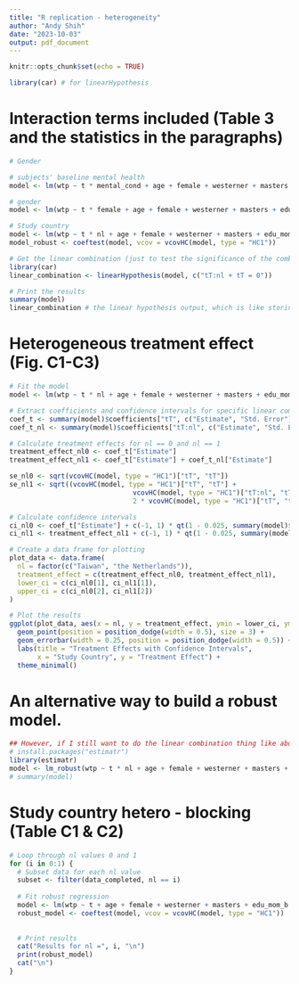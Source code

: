 ```yaml
---
title: "R replication - heterogeneity"
author: "Andy Shih"
date: "2023-10-03"
output: pdf_document
---
```


```r
knitr::opts_chunk$set(echo = TRUE)
```

```r
library(car) # for linearHypothesis
```

# Interaction terms included (Table 3 and the statistics in the paragraphs)
```r
# Gender

# subjects' baseline mental health
model <- lm(wtp ~ t * mental_cond + age + female + westerner + masters + edu_mom_b + edu_dad_b + fin_stress + phq, data = data_completed)

# gender
model <- lm(wtp ~ t * female + age + female + westerner + masters + edu_mom_b + edu_dad_b + fin_stress + phq, data = data_completed)

# Study country
model <- lm(wtp ~ t * nl + age + female + westerner + masters + edu_mom_b + edu_dad_b + fin_stress + phq, data = data_completed)
model_robust <- coeftest(model, vcov = vcovHC(model, type = "HC1"))

# Get the linear combination (just to test the significance of the combination of coefficients)
library(car)
linear_combination <- linearHypothesis(model, c("tT:nl + tT = 0"))

# Print the results
summary(model)
linear_combination # the linear hypothesis output, which is like storing the regression output to an object
```

# Heterogeneous treatment effect (Fig. C1-C3)
```r
# Fit the model
model <- lm(wtp ~ t * nl + age + female + westerner + masters + edu_mom_b + edu_dad_b + fin_stress + phq, data = data_completed)

# Extract coefficients and confidence intervals for specific linear combinations
coef_t <- summary(model)$coefficients["tT", c("Estimate", "Std. Error")]
coef_t_nl <- summary(model)$coefficients["tT:nl", c("Estimate", "Std. Error")]

# Calculate treatment effects for nl == 0 and nl == 1
treatment_effect_nl0 <- coef_t["Estimate"]
treatment_effect_nl1 <- coef_t["Estimate"] + coef_t_nl["Estimate"]

se_nl0 <- sqrt(vcovHC(model, type = "HC1")["tT", "tT"])
se_nl1 <- sqrt((vcovHC(model, type = "HC1")["tT", "tT"] +
                               vcovHC(model, type = "HC1")["tT:nl", "tT:nl"] +
                               2 * vcovHC(model, type = "HC1")["tT", "tT:nl"]))

# Calculate confidence intervals
ci_nl0 <- coef_t["Estimate"] + c(-1, 1) * qt(1 - 0.025, summary(model)$df[2]) * se_nl0
ci_nl1 <- treatment_effect_nl1 + c(-1, 1) * qt(1 - 0.025, summary(model)$df[2]) * se_nl1

# Create a data frame for plotting
plot_data <- data.frame(
  nl = factor(c("Taiwan", "the Netherlands")),
  treatment_effect = c(treatment_effect_nl0, treatment_effect_nl1),
  lower_ci = c(ci_nl0[1], ci_nl1[1]),
  upper_ci = c(ci_nl0[2], ci_nl1[2])
)

# Plot the results
ggplot(plot_data, aes(x = nl, y = treatment_effect, ymin = lower_ci, ymax = upper_ci)) +
  geom_point(position = position_dodge(width = 0.5), size = 3) +
  geom_errorbar(width = 0.25, position = position_dodge(width = 0.5)) +
  labs(title = "Treatment Effects with Confidence Intervals",
       x = "Study Country", y = "Treatment Effect") +
  theme_minimal()
```

# An alternative way to build a robust model.
```r
## However, if I still want to do the linear combination thing like above, it might still be difficult
# install.packages("estimatr")
library(estimatr)
model <- lm_robust(wtp ~ t * nl + age + female + westerner + masters + edu_mom_b + edu_dad_b + fin_stress + phq, data = data_completed, se_type = "HC1")
# summary(model)
```

# Study country hetero - blocking (Table C1 \& C2)
```r
# Loop through nl values 0 and 1
for (i in 0:1) {
  # Subset data for each nl value
  subset <- filter(data_completed, nl == i)
  
  # Fit robust regression
  model <- lm(wtp ~ t + age + female + westerner + masters + edu_mom_b + edu_dad_b + fin_stress + phq, data = subset)
  robust_model <- coeftest(model, vcov = vcovHC(model, type = "HC1"))
  
  
  # Print results
  cat("Results for nl =", i, "\n")
  print(robust_model)
  cat("\n")
}
```

